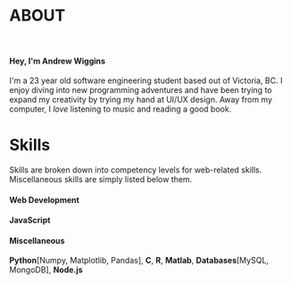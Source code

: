 
# ABOUT

<Spacer size='25'/>
<br/>

#### Hey, I'm Andrew Wiggins
I'm a 23 year old software engineering student based out of Victoria, BC.
I enjoy diving into new programming adventures and have been trying to expand my creativity by trying my hand at UI/UX design. 
Away from my computer, I *love* listening to music and reading a good book.

# Skills
Skills are broken down into competency levels for web-related skills. Miscellaneous skills are simply listed below them.

#### Web Development
<div className='web-skills'>
    <SkillBar skill='70' name='HTML'/>
    <SkillBar skill='70' name='CSS'/>
    <SkillBar skill='30' name='Design'/>
</div>

#### JavaScript
<div className='js-skills'>
    <SkillBar skill='60' name='JavaScript'/>
    <SkillBar skill='40' name='React'/>
    <SkillBar skill='40' name='Next.js'/>
    <SkillBar skill='50' name='Vue.js'/>
</div>

<!-- #### Python
<div className='py-skills'>
    <SkillBar skill='50' name='Python'/>
    <SkillBar skill='40' name='Numpy'/>
    <SkillBar skill='30' name='Matplotlib'/>
    <SkillBar skill='30' name='Pandas'/>
</div> -->

#### Miscellaneous
**Python**[Numpy, Matplotlib, Pandas], **C**, **R**, **Matlab**, **Databases**[MySQL, MongoDB],
**Node.js** 
